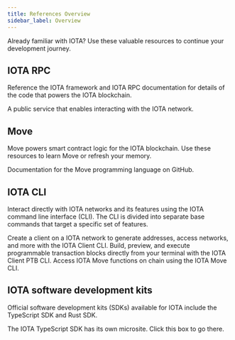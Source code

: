 ```yaml
---
title: References Overview
sidebar_label: Overview
---
```


Already familiar with IOTA? Use these valuable resources to continue your development journey.

## IOTA RPC

Reference the IOTA framework and IOTA RPC documentation for details of the code that powers the IOTA blockchain. 

<Cards>

<Card title="JSON-RPC" href="references/iota-api">
A public service that enables interacting with the IOTA network.
</Card>
</Cards>

## Move

Move powers smart contract logic for the IOTA blockchain. Use these resources to learn Move or refresh your memory.

<Cards>
<Card title="IOTA framework" href="references/framework"/>
<Card title="Move language" href="https://github.com/move-language/move/blob/main/language/documentation/book/src/introduction.md">
Documentation for the Move programming language on GitHub.
</Card>
</Cards>

## IOTA CLI

Interact directly with IOTA networks and its features using the IOTA command line interface (CLI). The CLI is divided into separate base commands that target a specific set of features.

<Cards>
<Card title="IOTA Client CLI" href="references/cli/client">
Create a client on a IOTA network to generate addresses, access networks, and more with the IOTA Client CLI.
</Card>
<Card title="IOTA Client PTB CLI" href="references/cli/ptb">
Build, preview, and execute programmable transaction blocks directly from your terminal with the IOTA Client PTB CLI.
</Card>
<Card title="IOTA Move CLI" href="references/cli/move">
Access IOTA Move functions on chain using the IOTA Move CLI.
</Card>
</Cards>

## IOTA software development kits

Official software development kits (SDKs) available for IOTA include the TypeScript SDK and Rust SDK.

<Cards>
<Card title="IOTA TypeScript SDK" href="references/ts-sdk/typescript/index.mdx">
The IOTA TypeScript SDK has its own microsite. Click this box to go there.
</Card>
<Card title="IOTA Rust SDK" href="references/rust-sdk"/>
</Cards>

